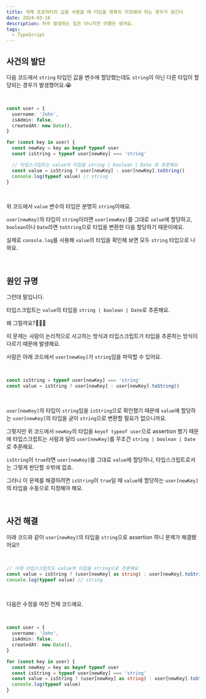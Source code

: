 ```yaml
---
title: 객체 프로퍼티의 값을 사용할 때 타입을 명확히 지정해야 하는 경우가 생긴다
date: 2024-03-16
description: 자주 발생하는 일은 아니지만 어쨌든 생겨요.
tags:
  - TypeScript
---
```


## 사건의 발단

다음 코드에서 `string` 타입인 값을 변수에 할당했는데도 `string`이 아닌 다른 타입이 할당되는 경우가 발생했어요.😭

<br />

```typescript
const user = {
  username: 'John',
  isAdmin: false,
  createdAt: new Date(),
}

for (const key in user) {
  const newKey = key as keyof typeof user
  const isString = typeof user[newKey] === 'string'

  // 타입스크립트는 value의 타입을 string | boolean | Date 로 추론해요
  const value = isString ? user[newKey] : user[newKey].toString()
  console.log(typeof value) // string
}
```

<br />

위 코드에서 `value` 변수의 타입은 분명히 `string`이에요.

`user[newKey]`의 타입이 `string`이라면 `user[newKey]`를 그대로 `value`에 할당하고, `boolean`이나 `Date`라면 `toString`으로 타입을 변환한 다음 할당하기 때문이에요.

실제로 `console.log`를 사용해 `value`의 타입을 확인해 보면 모두 `string` 타입으로 나와요.

<br />

## 원인 규명

그런데 말입니다.

타입스크립트는 `value`의 타입을 `string | boolean | Date`로 추론해요.

왜 그럴까요?🤷🏻‍♀️

이 문제는 사람이 논리적으로 사고하는 방식과 타입스크립트가 타입을 추론하는 방식이 다르기 때문에 발생해요.

사람은 아래 코드에서 `user[newKey]`가 `string`임을 파악할 수 있어요.

<br />

```typescript
const isString = typeof user[newKey] === 'string'
const value = isString ? user[newKey] : user[newKey].toString()
```

<br />

`user[newKey]`의 타입이 `string`임을 `isString`으로 확인했기 때문에 `value`에 할당하는 `user[newKey]`의 타입을 굳이 `string`으로 변환할 필요가 없으니까요.

그렇지만 위 코드에서 `newKey`의 타입을 `keyof typeof user`으로 assertion 했기 때문에 타입스크립트는 사람과 달리 `user[newKey]`를 무조건 `string | boolean | Date`로 추론해요.

`isString`이 `true`라면 `user[newKey]`를 그대로 `value`에 할당하니, 타입스크립트로서는 그렇게 판단할 수밖에 없죠.

그러니 이 문제를 해결하려면 `isString`이 `true`일 때 `value`에 할당하는 `user[newKey]`의 타입을 수동으로 지정해야 해요.

<br />

## 사건 해결

아래 코드와 같이 `user[newKey]`의 타입을 `string`으로 assertion 하니 문제가 해결됐어요!!

<br />

```typescript
// 이제 타입스크립트도 value의 타입을 string으로 추론해요
const value = isString ? (user[newKey] as string) : user[newKey].toString()
console.log(typeof value) // string
```

<br />

다음은 수정을 마친 전체 코드예요.

<br />

```typescript
const user = {
  username: 'John',
  isAdmin: false,
  createdAt: new Date(),
}

for (const key in user) {
  const newKey = key as keyof typeof user
  const isString = typeof user[newKey] === 'string'
  const value = isString ? (user[newKey] as string) : user[newKey].toString()
  console.log(typeof value)
}
```
